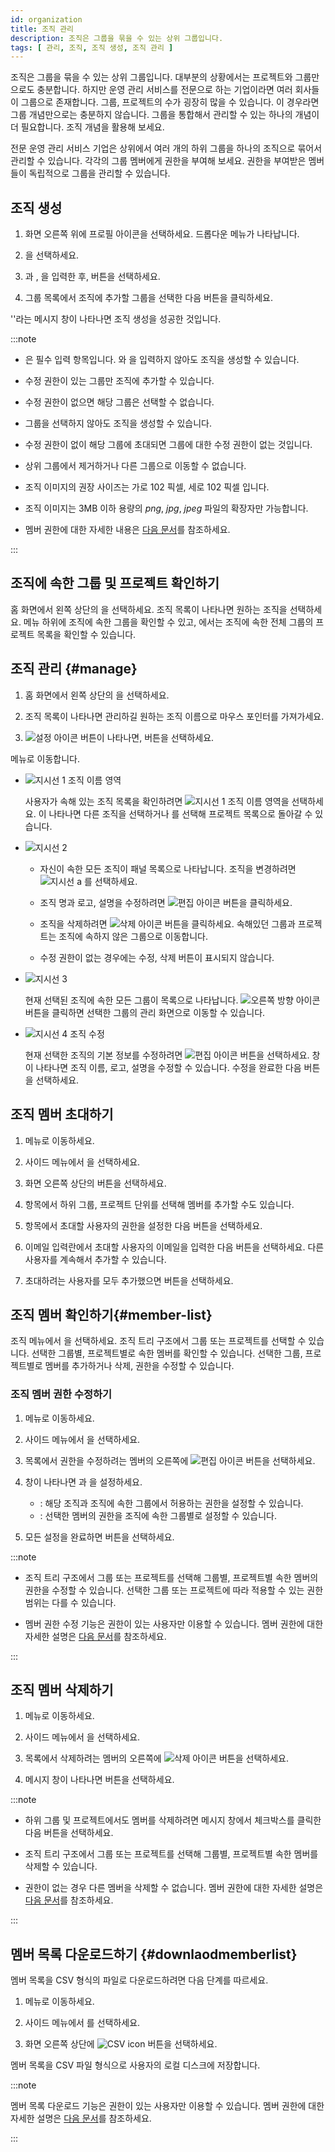 ```yaml
---
id: organization
title: 조직 관리
description: 조직은 그룹을 묶을 수 있는 상위 그룹입니다.
tags: [ 관리, 조직, 조직 생성, 조직 관리 ]
---
```


조직은 그룹을 묶을 수 있는 상위 그룹입니다. 대부분의 상황에서는 프로젝트와 그룹만으로도 충분합니다. 하지만 운영 관리 서비스를 전문으로 하는 기업이라면 여러 회사들이 그룹으로 존재합니다. 그룹, 프로젝트의 수가 굉장히 많을 수 있습니다. 이 경우라면 그룹 개념만으로는 충분하지 않습니다. 그룹을 통합해서 관리할 수 있는 하나의 개념이 더 필요합니다. 조직 개념을 활용해 보세요.

전문 운영 관리 서비스 기업은 상위에서 여러 개의 하위 그룹을 하나의 조직으로 묶어서 관리할 수 있습니다. 각각의 그룹 멤버에게 권한을 부여해 보세요. 권한을 부여받은 멤버들이 독립적으로 그룹을 관리할 수 있습니다.

## 조직 생성

1. 화면 오른쪽 위에 프로필 아이콘을 선택하세요. 드롭다운 메뉴가 나타납니다.

1. <Cmdname sid="create_organization" className="uitext" />을 선택하세요.

1. <Cmdname sid="organization_name" className="uitext" />과 <Cmdname sid="site_logo" className="uitext" />, <Cmdname sid="description" className="uitext" />을 입력한 후, <Cmdname sid="next" className="uitext" /> 버튼을 선택하세요.

1. 그룹 목록에서 조직에 추가할 그룹을 선택한 다음 <Cmdname sid="complete" className="uitext" /> 버튼을 클릭하세요.

'<Cmdname sid="success_create_organization" className="uitext" />'라는 메시지 창이 나타나면 조직 생성을 성공한 것입니다.

:::note

* <Cmdname sid="organization_name" className="uitext" />은 필수 입력 항목입니다. <Cmdname sid="site_logo" className="uitext" />와 <Cmdname sid="description" className="uitext" />을 입력하지 않아도 조직을 생성할 수 있습니다.

* 수정 권한이 있는 그룹만 조직에 추가할 수 있습니다.

* 수정 권한이 없으면 해당 그룹은 선택할 수 없습니다.

* 그룹을 선택하지 않아도 조직을 생성할 수 있습니다.

* 수정 권한이 없이 해당 그룹에 초대되면 그룹에 대한 수정 권한이 없는 것입니다.

* 상위 그룹에서 제거하거나 다른 그룹으로 이동할 수 없습니다.

* 조직 <Cmdname sid="site_logo" className="uitext" /> 이미지의 권장 사이즈는 가로 102 픽셀, 세로 102 픽셀 입니다. 

* 조직 <Cmdname sid="site_logo" className="uitext" /> 이미지는 3MB 이하 용량의 *png*, *jpg*, *jpeg* 파일의 확장자만 가능합니다.

* 멤버 권한에 대한 자세한 내용은 [다음 문서](project-structure#project-auth)를 참조하세요.

:::

## 조직에 속한 그룹 및 프로젝트 확인하기

홈 화면에서 왼쪽 상단의 <Cmdname sid="sidebar_org_selector_no_organization" className="uitext" />을 선택하세요. 조직 목록이 나타나면 원하는 조직을 선택하세요. <Cmdname sid="BTN07332" className="uitext" /> 메뉴 하위에 조직에 속한 그룹을 확인할 수 있고, <Cmdname sid="side_projectList" className="uitext" />에서는 조직에 속한 전체 그룹의 프로젝트 목록을 확인할 수 있습니다.

## 조직 관리 {#manage}

1. 홈 화면에서 왼쪽 상단의 <Cmdname sid="sidebar_org_selector_no_organization" className="uitext" />을 선택하세요.

    <ImgLang img='project-organize-manage.png' desc='조직 관리' />

1. 조직 목록이 나타나면 관리하길 원하는 조직 이름으로 마우스 포인터를 가져가세요.

1. ![설정 아이콘](/img/ico-setting.svg) 버튼이 나타나면, 버튼을 선택하세요.

<Cmdname sid="side_organizationManagement" className="uitext" /> 메뉴로 이동합니다.

<ImgLang img='project-organize-manage-group.png' desc='조직 관리' />

* ![지시선 1](/img/number-01.png) 조직 이름 영역

  사용자가 속해 있는 조직 목록을 확인하려면 ![지시선 1](/img/number-01.png) 조직 이름 영역을 선택하세요. <Cmdname sid="organization_list" className="uitext" />이 나타나면 다른 조직을 선택하거나 <Cmdname sid="return_non_organization_list" className="uitext" />를 선택해 프로젝트 목록으로 돌아갈 수 있습니다.

* ![지시선 2](/img/number-02.png) <Cmdname sid="organization_list" className="uitext" />

  - 자신이 속한 모든 조직이 패널 목록으로 나타납니다. 조직을 변경하려면 ![지시선 a](/img/char-a.svg) <Cmdname sid="organization_management_change_to" className="uitext" />를 선택하세요.

  - 조직 명과 로고, 설명을 수정하려면 ![편집 아이콘](/img/ico-edit.svg) 버튼을 클릭하세요.

  - 조직을 삭제하려면 ![삭제 아이콘](/img/ico-trash.svg) 버튼을 클릭하세요. 속해있던 그룹과 프로젝트는 조직에 속하지 않은 그룹으로 이동합니다.

  - 수정 권한이 없는 경우에는 수정, 삭제 버튼이 표시되지 않습니다.

* ![지시선 3](/img/number-03.png) <Cmdname sid="group_list" className="uitext" />

  현재 선택된 조직에 속한 모든 그룹이 목록으로 나타납니다. ![오른쪽 방향 아이콘](/img/right-arrow.svg) 버튼을 클릭하면 선택한 그룹의 관리 화면으로 이동할 수 있습니다.

* ![지시선 4](/img/number-04.png) 조직 수정

  현재 선택한 조직의 기본 정보를 수정하려면 ![편집 아이콘](/img/ico-edit.svg) 버튼을 선택하세요. <Cmdname sid="edit_organization" className="uitext" /> 창이 나타나면 조직 이름, 로고, 설명을 수정할 수 있습니다. 수정을 완료한 다음 <Cmdname sid="save" className="uitext" /> 버튼을 선택하세요.

## 조직 멤버 초대하기

1. <Cmdname sid="side_organizationManagement" className="uitext" /> 메뉴로 이동하세요.

1. 사이드 메뉴에서 <Cmdname sid="side_organizationMembers" className="uitext" />을 선택하세요.

1. 화면 오른쪽 상단의 <Cmdname sid="invite_member" className="uitext" /> 버튼을 선택하세요.

1. <Cmdname sid="organization" className="uitext" /> 항목에서 하위 그룹, 프로젝트 단위를 선택해 멤버를 추가할 수도 있습니다.

1. <Cmdname sid="user_role" className="uitext" /> 항목에서 초대할 사용자의 권한을 설정한 다음 <Cmdname sid="apply" className="uitext" /> 버튼을 선택하세요.

1. 이메일 입력란에서 초대할 사용자의 이메일을 입력한 다음 <Cmdname sid="add" className="uitext" /> 버튼을 선택하세요. 다른 사용자를 계속해서 추가할 수 있습니다.

1. 초대하려는 사용자를 모두 추가했으면 <Cmdname sid="complete" className="uitext" /> 버튼을 선택하세요.


<InviteMemberNotes />

## 조직 멤버 확인하기{#member-list}

<ImgLang img='organization-member.png' desc='조직 멤버 확인' />

조직 메뉴에서 <Cmdname sid="side_organizationMembers" className="uitext" />을 선택하세요. 조직 트리 구조에서 그룹 또는 프로젝트를 선택할 수 있습니다. 선택한 그룹별, 프로젝트별로 속한 멤버를 확인할 수 있습니다. 선택한 그룹, 프로젝트별로 멤버를 추가하거나 삭제, 권한을 수정할 수 있습니다.

### 조직 멤버 권한 수정하기

1. <Cmdname sid="side_organizationManagement" className="uitext" /> 메뉴로 이동하세요.

1. 사이드 메뉴에서 <Cmdname sid="side_organizationMembers" className="uitext" />을 선택하세요.

1. <Cmdname sid="organization_member" className="uitext" /> 목록에서 권한을 수정하려는 멤버의 오른쪽에 ![편집 아이콘](/img/ico-edit.svg) 버튼을 선택하세요. 

1. <Cmdname sid="edit_member_role" className="uitext" /> 창이 나타나면 <Cmdname sid="member_role" className="uitext" />과 <Cmdname sid="user_role_per_group_of_organization" className="uitext" />을 설정하세요.

    * <Cmdname sid="member_role" className="uitext" />: 해당 조직과 조직에 속한 그룹에서 허용하는 권한을 설정할 수 있습니다.
    * <Cmdname sid="user_role_per_group_of_organization" className="uitext" />: 선택한 멤버의 권한을 조직에 속한 그룹별로 설정할 수 있습니다.

1. 모든 설정을 완료하면 <Cmdname sid="apply" className="uitext" /> 버튼을 선택하세요.

:::note

* 조직 트리 구조에서 그룹 또는 프로젝트를 선택해 그룹별, 프로젝트별 속한 멤버의 권한을 수정할 수 있습니다. 선택한 그룹 또는 프로젝트에 따라 적용할 수 있는 권한 범위는 다를 수 있습니다.

* 멤버 권한 수정 기능은 <Cmdname sid="member_management" className="b600" /> 권한이 있는 사용자만 이용할 수 있습니다. 멤버 권한에 대한 자세한 설명은 [다음 문서](project-structure#project-auth)를 참조하세요.

:::

## 조직 멤버 삭제하기

1. <Cmdname sid="side_organizationManagement" className="uitext" /> 메뉴로 이동하세요.

1. 사이드 메뉴에서 <Cmdname sid="side_organizationMembers" className="uitext" />을 선택하세요.

1. <Cmdname sid="organization_member" className="uitext" /> 목록에서 삭제하려는 멤버의 오른쪽에 ![삭제 아이콘](/img/ico-trash-red.svg) 버튼을 선택하세요. 

1. 메시지 창이 나타나면 <Cmdname sid="delete" className="uitext" /> 버튼을 선택하세요. 

:::note

* 하위 그룹 및 프로젝트에서도 멤버를 삭제하려면 메시지 창에서 체크박스를 클릭한 다음 <Cmdname sid="delete" className="uitext" /> 버튼을 선택하세요.

* 조직 트리 구조에서 그룹 또는 프로젝트를 선택해 그룹별, 프로젝트별 속한 멤버를 삭제할 수 있습니다.

* <Cmdname sid="member_management" className="b600" /> 권한이 없는 경우 다른 멤버을 삭제할 수 없습니다. 멤버 권한에 대한 자세한 설명은 [다음 문서](project-structure#project-auth)를 참조하세요.

:::

## 멤버 목록 다운로드하기 {#downlaodmemberlist}

멤버 목록을 CSV 형식의 파일로 다운로드하려면 다음 단계를 따르세요.

1. <Cmdname sid="side_organizationManagement" className="uitext" /> 메뉴로 이동하세요.

1. 사이드 메뉴에서 <Cmdname sid="side_organizationMembers" className="uitext" />를 선택하세요.

1. 화면 오른쪽 상단에 ![CSV icon](/img/ic-csv-download-ms.svg) 버튼을 선택하세요.

멤버 목록을 CSV 파일 형식으로 사용자의 로컬 디스크에 저장합니다.

:::note

멤버 목록 다운로드 기능은 <Cmdname sid="member_management" className="b600" /> 권한이 있는 사용자만 이용할 수 있습니다. 멤버 권한에 대한 자세한 설명은 [다음 문서](project-structure#project-auth)를 참조하세요.

:::